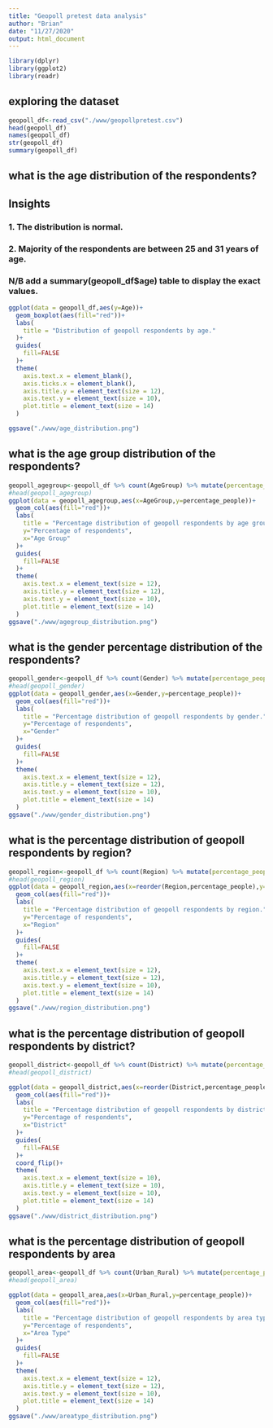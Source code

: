 ```yaml
---
title: "Geopoll pretest data analysis"
author: "Brian"
date: "11/27/2020"
output: html_document
---
```


```r
library(dplyr)
library(ggplot2)
library(readr)
```

## exploring the dataset
```r
geopoll_df<-read_csv("./www/geopollpretest.csv")
head(geopoll_df)
names(geopoll_df)
str(geopoll_df)
summary(geopoll_df)
```

## what is the age distribution of the respondents?
## Insights
### 1. The distribution is normal.
### 2. Majority of the respondents are between 25 and 31 years of age.
### N/B add a summary(geopoll_df$age) table to display the exact values.
```r
ggplot(data = geopoll_df,aes(y=Age))+
  geom_boxplot(aes(fill="red"))+
  labs(
    title = "Distribution of geopoll respondents by age."
  )+
  guides(
    fill=FALSE
  )+
  theme(
    axis.text.x = element_blank(),
    axis.ticks.x = element_blank(),
    axis.title.y = element_text(size = 12),
    axis.text.y = element_text(size = 10),
    plot.title = element_text(size = 14)
  )

ggsave("./www/age_distribution.png")
```

## what is the age group distribution of the respondents?
```r
geopoll_agegroup<-geopoll_df %>% count(AgeGroup) %>% mutate(percentage_people=round(100*n/sum(n),0))
#head(geopoll_agegroup)
ggplot(data = geopoll_agegroup,aes(x=AgeGroup,y=percentage_people))+
  geom_col(aes(fill="red"))+
  labs(
    title = "Percentage distribution of geopoll respondents by age group.",
    y="Percentage of respondents",
    x="Age Group"
  )+
  guides(
    fill=FALSE
  )+
  theme(
    axis.text.x = element_text(size = 12),
    axis.title.y = element_text(size = 12),
    axis.text.y = element_text(size = 10),
    plot.title = element_text(size = 14)
  )
ggsave("./www/agegroup_distribution.png")
```

## what is the gender percentage distribution of the respondents?
```r
geopoll_gender<-geopoll_df %>% count(Gender) %>% mutate(percentage_people=round(100*n/sum(n),0))
#head(geopoll_gender)
ggplot(data = geopoll_gender,aes(x=Gender,y=percentage_people))+
  geom_col(aes(fill="red"))+
  labs(
    title = "Percentage distribution of geopoll respondents by gender.",
    y="Percentage of respondents",
    x="Gender"
  )+
  guides(
    fill=FALSE
  )+
  theme(
    axis.text.x = element_text(size = 12),
    axis.title.y = element_text(size = 12),
    axis.text.y = element_text(size = 10),
    plot.title = element_text(size = 14)
  )
ggsave("./www/gender_distribution.png")
```


## what is the percentage distribution of geopoll respondents by region?
```r
geopoll_region<-geopoll_df %>% count(Region) %>% mutate(percentage_people=round(100*n/sum(n),0))
#head(geopoll_region)
ggplot(data = geopoll_region,aes(x=reorder(Region,percentage_people),y=percentage_people))+
  geom_col(aes(fill="red"))+
  labs(
    title = "Percentage distribution of geopoll respondents by region.",
    y="Percentage of respondents",
    x="Region"
  )+
  guides(
    fill=FALSE
  )+
  theme(
    axis.text.x = element_text(size = 12),
    axis.title.y = element_text(size = 12),
    axis.text.y = element_text(size = 10),
    plot.title = element_text(size = 14)
  )
ggsave("./www/region_distribution.png")
```


## what is the percentage distribution of geopoll respondents by district?
```r
geopoll_district<-geopoll_df %>% count(District) %>% mutate(percentage_people=round(100*n/sum(n),0))
#head(geopoll_district)

ggplot(data = geopoll_district,aes(x=reorder(District,percentage_people),y=percentage_people))+
  geom_col(aes(fill="red"))+
  labs(
    title = "Percentage distribution of geopoll respondents by district.",
    y="Percentage of respondents",
    x="District"
  )+
  guides(
    fill=FALSE
  )+
  coord_flip()+
  theme(
    axis.text.x = element_text(size = 10),
    axis.title.y = element_text(size = 10),
    axis.text.y = element_text(size = 10),
    plot.title = element_text(size = 14)
  )
ggsave("./www/district_distribution.png")
```


## what is the percentage distribution of geopoll respondents by area
```r
geopoll_area<-geopoll_df %>% count(Urban_Rural) %>% mutate(percentage_people=round(100*n/sum(n),0))
#head(geopoll_area)

ggplot(data = geopoll_area,aes(x=Urban_Rural,y=percentage_people))+
  geom_col(aes(fill="red"))+
  labs(
    title = "Percentage distribution of geopoll respondents by area type.",
    y="Percentage of respondents",
    x="Area Type"
  )+
  guides(
    fill=FALSE
  )+
  theme(
    axis.text.x = element_text(size = 12),
    axis.title.y = element_text(size = 12),
    axis.text.y = element_text(size = 10),
    plot.title = element_text(size = 14)
  )
ggsave("./www/areatype_distribution.png")
```

